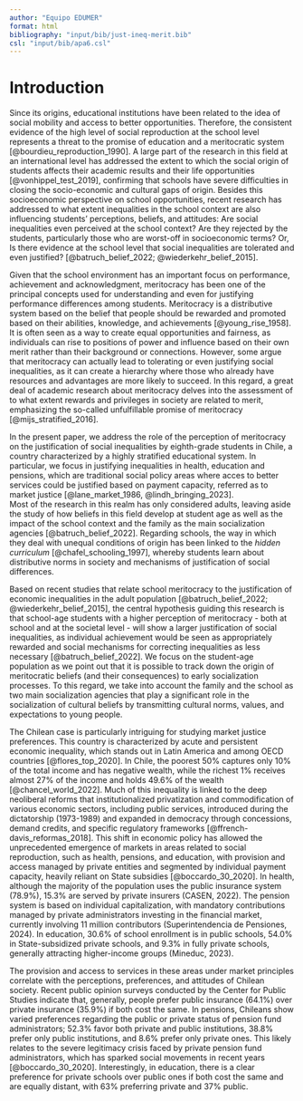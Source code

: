 ```yaml
---
author: "Equipo EDUMER"
format: html
bibliography: "input/bib/just-ineq-merit.bib"
csl: "input/bib/apa6.csl"
---
```


# Introduction

Since its origins, educational institutions have been related to the idea of social mobility and access to better opportunities. Therefore, the consistent evidence of the high level of social reproduction at the school level represents a threat to the promise of education and a meritocratic system [@bourdieu_reproduction_1990]. A large part of the research in this field at an international level has addressed the extent to which the social origin of students affects their academic results and their life opportunities [@vonhippel_test_2019], confirming that schools have severe difficulties in closing the socio-economic and cultural gaps of origin. Besides this socioeconomic perspective on school opportunities, recent research has addressed to what extent inequalities in the school context are also influencing students' perceptions, beliefs, and attitudes: Are social inequalities even perceived at the school context? Are they rejected by the students, particularly those who are worst-off in socioeconomic terms? Or, Is there evidence at the school level that social inequalities are tolerated and even justified? [@batruch_belief_2022; @wiederkehr_belief_2015].

Given that the school environment has an important focus on performance, achievement and acknowledgment, meritocracy has been one of the principal concepts used for understanding and even for justifying performance differences among students. Meritocracy is a distributive system based on the belief that people should be rewarded and promoted based on their abilities, knowledge, and achievements [@young_rise_1958]. It is often seen as a way to create equal opportunities and fairness, as individuals can rise to positions of power and influence based on their own merit rather than their background or connections. However, some argue that meritocracy can actually lead to tolerating or even justifying social inequalities, as it can create a hierarchy where those who already have resources and advantages are more likely to succeed. In this regard, a great deal of academic research about meritocracy delves into the assessment of to what extent rewards and privileges in society are related to merit, emphasizing the so-called unfulfillable promise of meritocracy [@mijs_stratified_2016].

In the present paper, we address the role of the perception of meritocracy on the justification of social inequalities by eighth-grade students in Chile, a country characterized by a highly stratified educational system. In particular, we focus in justifying inequalities in health, education and pensions, which are traditional social policy areas where acces to better services could be justified based on payment capacity, referred as to market justice [@lane_market_1986, @lindh_bringing_2023].\
Most of the research in this realm has only considered adults, leaving aside the study of how beliefs in this field develop at student age as well as the impact of the school context and the family as the main socialization agencies [@batruch_belief_2022]. Regarding schools, the way in which they deal with unequal conditions of origin has been linked to the *hidden curriculum* [@chafel_schooling_1997], whereby students learn about distributive norms in society and mechanisms of justification of social differences.

Based on recent studies that relate school meritocracy to the justification of economic inequalities in the adult population [@batruch_belief_2022; @wiederkehr_belief_2015], the central hypothesis guiding this research is that school-age students with a higher perception of meritocracy - both at school and at the societal level - will show a larger justification of social inequalities, as individual achievement would be seen as appropriately rewarded and social mechanisms for correcting inequalities as less necessary [@batruch_belief_2022]. We focus on the student-age population as we point out that it is possible to track down the origin of meritocratic beliefs (and their consequences) to early socialization processes. To this regard, we take into account the family and the school as two main socialization agencies that play a significant role in the socialization of cultural beliefs by transmitting cultural norms, values, and expectations to young people.

The Chilean case is particularly intriguing for studying market justice preferences. This country is characterized by acute and persistent economic inequality, which stands out in Latin America and among OECD countries [@flores_top_2020]. In Chile, the poorest 50% captures only 10% of the total income and has negative wealth, while the richest 1% receives almost 27% of the income and holds 49.6% of the wealth [@chancel_world_2022]. Much of this inequality is linked to the deep neoliberal reforms that institutionalized privatization and commodification of various economic sectors, including public services, introduced during the dictatorship (1973-1989) and expanded in democracy through concessions, demand credits, and specific regulatory frameworks [@ffrench-davis_reformas_2018]. This shift in economic policy has allowed the unprecedented emergence of markets in areas related to social reproduction, such as health, pensions, and education, with provision and access managed by private entities and segmented by individual payment capacity, heavily reliant on State subsidies [@boccardo_30_2020]. In health, although the majority of the population uses the public insurance system (78.9%), 15.3% are served by private insurers (CASEN, 2022). The pension system is based on individual capitalization, with mandatory contributions managed by private administrators investing in the financial market, currently involving 11 million contributors (Superintendencia de Pensiones, 2024). In education, 30.6% of school enrollment is in public schools, 54.0% in State-subsidized private schools, and 9.3% in fully private schools, generally attracting higher-income groups (Mineduc, 2023).

The provision and access to services in these areas under market principles correlate with the perceptions, preferences, and attitudes of Chilean society. Recent public opinion surveys conducted by the Center for Public Studies indicate that, generally, people prefer public insurance (64.1%) over private insurance (35.9%) if both cost the same. In pensions, Chileans show varied preferences regarding the public or private status of pension fund administrators; 52.3% favor both private and public institutions, 38.8% prefer only public institutions, and 8.6% prefer only private ones. This likely relates to the severe legitimacy crisis faced by private pension fund administrators, which has sparked social movements in recent years [@boccardo_30_2020]. Interestingly, in education, there is a clear preference for private schools over public ones if both cost the same and are equally distant, with 63% preferring private and 37% public.
